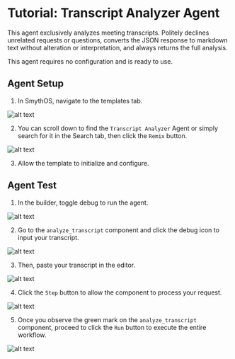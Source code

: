 # Tutorial: Transcript Analyzer Agent

<YouTube videoId="gsRJ_46GFPw" title="SmythOS -  Transcript Analyzer Agent" />

This agent exclusively analyzes meeting transcripts. Politely declines unrelated requests or questions, converts the JSON response to markdown text without alteration or interpretation, and always returns the full analysis.

This agent requires no configuration and is ready to use.

## Agent Setup

1. In SmythOS, navigate to the templates tab.

<Image src="/img/transcript_analyzer/1.png" alt="alt text" />

2. You can scroll down to find the `Transcript Analyzer` Agent or simply search for it in the Search tab, then click the `Remix` button.

<Image src="/img/transcript_analyzer/2.png" alt="alt text" />

3. Allow the template to initialize and configure.

## Agent Test

1. In the builder, toggle debug to run the agent.

<Image src="/img/transcript_analyzer/3.png" alt="alt text" />

2. Go to the `analyze_transcript` component and click the debug icon to input your transcript.

<Image src="/img/transcript_analyzer/4.png" alt="alt text" />

3. Then, paste your transcript in the editor.

<Image src="/img/transcript_analyzer/5.png" alt="alt text" />

4. Click the `Step` button to allow the component to process your request.

<Image src="/img/transcript_analyzer/6.png" alt="alt text" />

5. Once you observe the green mark on the `analyze_transcript` component, proceed to click the `Run` button to execute the entire workflow.

<Image src="/img/transcript_analyzer/7.png" alt="alt text" />


